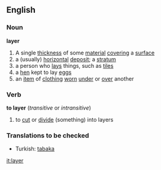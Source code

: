 ==English==
===Noun===
'''layer'''
#A single [[thickness]] of some [[material]] [[covering]] a [[surface]]
#a (usually) [[horizontal]] [[deposit]]; a [[stratum]]
#a person who [[lay]]s things, such as [[tile]]s
#a [[hen]] kept to lay [[egg]]s
#an [[item]] of [[clothing]] [[worn]] [[under]] or [[over]] another
===Verb===
'''to layer'''  (''transitive'' or ''intransitive'')
#to [[cut]] or [[divide]] (something) into layers

===Translations to be checked===
*Turkish: [[tabaka]]

[[it:layer]]
